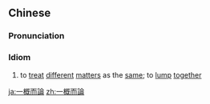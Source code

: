 {{also|一概而论}}
==Chinese==
{{zh-forms|s=一概而论|type=211}}

===Pronunciation===
{{zh-pron
|m=一gài ér lùn
|c=jat1 koi3 ji4 leon6
|cat=id
}}

===Idiom===
{{zh-idiom}}

# {{lb|zh|Advanced Mandarin}} to [[treat]] [[different]] [[matter]]s as the [[same]]; to [[lump]] [[together]]

[[ja:一概而論]]
[[zh:一概而論]]